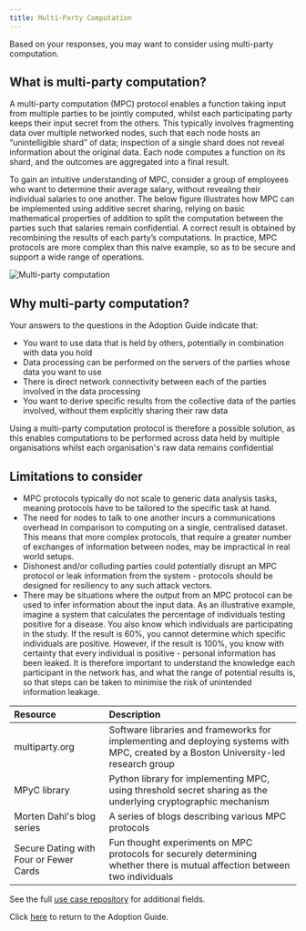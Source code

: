 ```yaml
---
title: Multi-Party Computation
---
```



Based on your responses, you may want to consider using multi-party computation.

## What is multi-party computation?

A multi-party computation (MPC) protocol enables a function taking input from multiple parties to be jointly computed, whilst each participating party keeps their input secret from the others. This typically involves fragmenting data over multiple networked nodes, such that each node hosts an “unintelligible shard” of data; inspection of a single shard does not reveal information about the original data. Each node computes a function on its shard, and the outcomes are aggregated into a final result.

To gain an intuitive understanding of MPC, consider a group of employees who want to determine their average salary, without revealing their individual salaries to one another. The below figure illustrates how MPC can be implemented using additive secret sharing, relying on basic mathematical properties of addition to split the computation between the parties such that salaries remain confidential. A correct result is obtained by recombining the results of each party’s computations. In practice, MPC protocols are more complex than this naive example, so as to be secure and support a wide range of operations.

![Multi-party computation](../images/mpc.png)

## Why multi-party computation?

Your answers to the questions in the Adoption Guide indicate that:

- You want to use data that is held by others, potentially in combination with data you hold
- Data processing can be performed on the servers of the parties whose data you want to use
- There is direct network connectivity between each of the parties involved in the data processing
- You want to derive specific results from the collective data of the parties involved, without them explicitly sharing their raw data

Using a multi-party computation protocol is therefore a possible solution, as this enables computations to be performed across data held by multiple organisations whilst each organisation's raw data remains confidential

## Limitations to consider

- MPC protocols typically do not scale to generic data analysis tasks, meaning protocols have to be tailored to the specific task at hand.
- The need for nodes to talk to one another incurs a communications overhead in comparison to computing on a single, centralised dataset. This means that more complex protocols, that require a greater number of exchanges of information between nodes, may be impractical in real world setups.
- Dishonest and/or colluding parties could potentially disrupt an MPC protocol or leak information from the system - protocols should be designed for resiliency to any such attack vectors.
- There may be situations where the output from an MPC protocol can be used to infer information about the input data. As an illustrative example, imagine a system that calculates the percentage of individuals testing positive for a disease. You also know which individuals are participating in the study. If the result is 60%, you cannot determine which specific individuals are positive. However, if the result is 100%, you know with certainty that every individual is positive - personal information has been leaked. It is therefore important to understand the knowledge each participant in the network has, and what the range of potential results is, so that steps can be taken to minimise the risk of unintended information leakage.

<Collapse label="Technical resources">

| Resource                                                                                                         | Description                                                                                                                          |
| :--------------------------------------------------------------------------------------------------------------- | :----------------------------------------------------------------------------------------------------------------------------------- |
| <OutboundLink href="https://multiparty.org/">multiparty.org</OutboundLink>                                       | Software libraries and frameworks for implementing and deploying systems with MPC, created by a Boston University-led research group |
| <OutboundLink href="https://github.com/lschoe/mpyc">MPyC library</OutboundLink>                                  | Python library for implementing MPC, using threshold secret sharing as the underlying cryptographic mechanism                        |
| <OutboundLink href="https://mortendahl.github.io/">Morten Dahl's blog series</OutboundLink>                      | A series of blogs describing various MPC protocols                                                                                   |
| <OutboundLink href="https://eprint.iacr.org/2015/1031.pdf">Secure Dating with Four or Fewer Cards</OutboundLink> | Fun thought experiments on MPC protocols for securely determining whether there is mutual affection between two individuals          |

</Collapse>

<Collapse label="Use Cases">
  See the full <a href="/repository">use case repository</a> for additional
  fields.
  <AdoptionGuideRepositoryTable pet="mpc" />
</Collapse>

Click [here](/adoption-guide) to return to the Adoption Guide.
